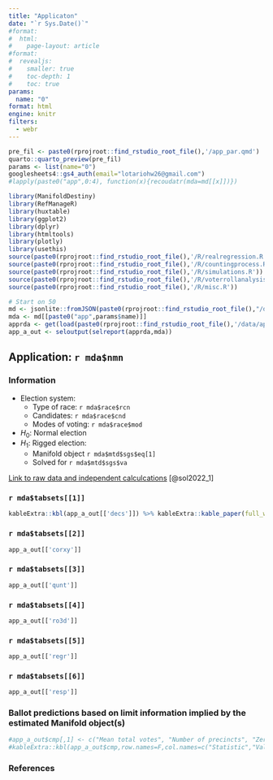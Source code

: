 ```yaml
---
title: "Applicaton"
date: "`r Sys.Date()`"
#format: 
#  html:
#    page-layout: article
#format:
#  revealjs: 
#    smaller: true
#    toc-depth: 1
#    toc: true 
params:
  name: "0"
format: html
engine: knitr
filters:
  - webr
---
```


```r
pre_fil <- paste0(rprojroot::find_rstudio_root_file(),'/app_par.qmd')
quarto::quarto_preview(pre_fil)
params <- list(name="0")
googlesheets4::gs4_auth(email="lotariohw26@gmail.com")
#lapply(paste0("app",0:4), function(x){recoudatr(mda=md[[x]])})
```

```r
library(ManifoldDestiny)
library(RefManageR)
library(huxtable)
library(ggplot2)
library(dplyr)
library(htmltools)
library(plotly)
library(usethis)
source(paste0(rprojroot::find_rstudio_root_file(),'/R/realregression.R'))
source(paste0(rprojroot::find_rstudio_root_file(),'/R/countingprocess.R'))
source(paste0(rprojroot::find_rstudio_root_file(),'/R/simulations.R'))
source(paste0(rprojroot::find_rstudio_root_file(),'/R/voterrollanalysis.R'))
source(paste0(rprojroot::find_rstudio_root_file(),'/R/misc.R'))
```







```r
# Start on 50
md <- jsonlite::fromJSON(paste0(rprojroot::find_rstudio_root_file(),"/data-raw/metadata.json"))
mda <- md[[paste0("app",params$name)]]
apprda <- get(load(paste0(rprojroot::find_rstudio_root_file(),'/data/app',params$name,".rda")))
app_a_out <- seloutput(selreport(apprda,mda))
```

## Application: `r mda$nmn`

### Information
- Election system:
  - Type of race: `r mda$race$rcn` 
  - Candidates: `r mda$race$cnd` 
  - Modes of voting: `r mda$race$mod` 

- $H_0:$ Normal election 
- $H_1:$ Rigged election: 
  - Manifold object `r mda$mtd$sgs$eq[1]`
  - Solved for `r mda$mtd$sgs$va`

[Link to raw data and independent calculcations](`r mda$sht$url`)
[@sol2022_1]

::: {.panel-tabset}
### `r mda$tabsets[[1]]`
```r
kableExtra::kbl(app_a_out[['decs']]) %>% kableExtra::kable_paper(full_width = F) %>% kableExtra::kable_styling(font_size=8)
```
### `r mda$tabsets[[2]]`
```r
app_a_out[['corxy']]
```
### `r mda$tabsets[[3]]`
```r
app_a_out[['qunt']]
```
### `r mda$tabsets[[4]]`
```r
app_a_out[['ro3d']]
```
### `r mda$tabsets[[5]]`
```r
app_a_out[['regr']]
```
### `r mda$tabsets[[6]]`
```r
app_a_out[['resp']]
```
:::

### Ballot predictions based on limit information implied by the estimated Manifold object(s)

```r
#app_a_out$cmp[,1] <- c("Mean total votes", "Number of precincts", "Zero prediction error", "In percentage", "Mean", "Standard Deviation", "Max ballot error", "1+/- prediction error", "2+/- prediction error", "2+/- prediction error", "Percentage within +/-3")
#kableExtra::kbl(app_a_out$cmp,row.names=F,col.names=c("Statistic","Value"),digits=2) %>% kableExtra::kable_paper(full_width = F) 
```

### References

::: {#refs}
:::


